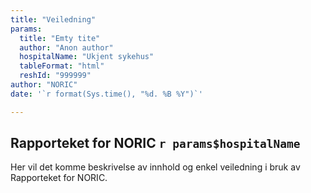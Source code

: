 ```yaml
---
title: "Veiledning"
params:
  title: "Emty tite"
  author: "Anon author"
  hospitalName: "Ukjent sykehus"
  tableFormat: "html"
  reshId: "999999"
author: "NORIC"
date: '`r format(Sys.time(), "%d. %B %Y")`'

---
```


## Rapporteket for NORIC `r params$hospitalName`
Her vil det komme beskrivelse av innhold og enkel veiledning i bruk av Rapporteket for NORIC.